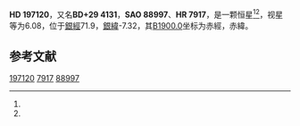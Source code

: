 {{Starbox begin
| name = HD 197120
}}
{{Starbox observe
| epoch = [[J2000.0|J2000.0]]
| constell = {{星座名待查}}<ref name=SIMBAD>{{cite web
 | url=http://simbad.u-strasbg.fr/simbad/sim-id?Ident=HR+7917
 | title=Pulsating variable Star
 | publisher=Centre de Données astronomiques de Strasbourg
 | work=SIMBAD
 | accessdate=2012-07-13
 | archive-date=2019-07-28
 | archive-url=https://web.archive.org/web/20190728085706/http://simbad.u-strasbg.fr/simbad/sim-id%3FIdent%3DHR%2B7917
 | dead-url=no
 }}</ref><ref name=DATA>{{cite web
 | url=http://vizier.u-strasbg.fr/viz-bin/VizieR-5?-out.add=.&-source=5050&-corr=PK=HR&-out.max=9999&HR=7917
 | title=VizieR Detailed Page
 | accessdate=2012-07-13
 | archive-date=2016-03-05
 | archive-url=https://web.archive.org/web/20160305055128/http://vizier.u-strasbg.fr/viz-bin/VizieR-5?-out.add=.&-source=5050&-corr=PK=HR&-out.max=9999&HR=7917
 | dead-url=no
 }}</ref>
| 星官 = 
| ra = {{RA|20|40|36.2}}<ref name=SIMBAD /><ref name=DATA />
| dec = {{DEC|+29|48|19}}<ref name=SIMBAD /><ref name=DATA />
| appmag_v = 6.08<ref name=SIMBAD /><ref name=DATA />
}}
{{Starbox character
| class = A2V<ref name=SIMBAD /><ref name=DATA />
| b-v = 0.14<ref name=SIMBAD /><ref name=DATA />
| u-b = 0.15<ref name=SIMBAD /><ref name=DATA />
| r-i = <ref name=SIMBAD /><ref name=DATA />
| variable = 
}}
{{Starbox astrometry
| radial_v = 0.15
| prop_mo_ra = -30
| parallax = 0.01
| p_error =
}}
{{Starbox catalog
| names =BD+29 4131，[[SAO星表|SAO]] 88997，[[HD星表|HD]] 197120，[[HR星表|HR]] 7917}}
{{Starbox reference |Simbad=HR+7917}}
{{Starbox end}}

'''HD 197120'''，又名'''BD+29 4131'''，'''SAO 88997'''、'''HR 7917'''，是一颗恒星<ref name=SIMBAD /><ref name=DATA />，视星等为6.08，位于[[銀道座標系|銀經]]71.9，[[銀道座標系|銀緯]]-7.32，其[[B1900.0|B1900.0]]坐标为赤經{{RA|20|36|27.2}}，赤緯{{DEC|+29|-7.32|57}}。

== 参考文献 ==
{{reflist}}

{{star-stub}}

[[Category:HD和HDE天體|197120]]
[[Category:HR天體|7917]]
[[Category:SAO天體|88997]]